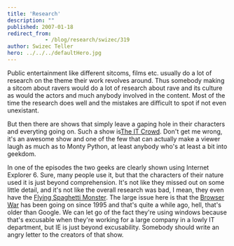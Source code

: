 ```yaml
---
title: 'Research'
description: ""
published: 2007-01-18
redirect_from: 
            - /blog/research/swizec/319
author: Swizec Teller
hero: ../../../defaultHero.jpg
---
```

Public entertainment like different sitcoms, films etc. usually do a lot of research on the theme their work revolves around. Thus somebody making a sitcom about ravers would do a lot of research about rave and its culture as would the actors and much anybody involved in the content. Most of the time the research does well and the mistakes are difficult to spot if not even unexistant.

But then there are shows that simply leave a gaping hole in their characters and everyting going on. Such a show is[The IT Crowd](http://en.wikipedia.org/wiki/It_crowd). Don't get me wrong, it's an awesome show and one of the few that can actually make a viewer laugh as much as to Monty Python, at least anybody who's at least a bit into geekdom.

In one of the episodes the two geeks are clearly shown using Internet Explorer 6. Sure, many people use it, but that the characters of their nature used it is just beyond comprehension. It's not like they missed out on some little detail, and it's not like the overall research was bad, I mean, they even have the [Flying Spaghetti Monster](http://en.wikipedia.org/wiki/Flying_spaghetti_monster). The large issue here is that the [Browser War](http://en.wikipedia.org/wiki/Browser_war) has been going on since 1995 and that's quite a while ago, hell, that's older than Google. We can let go of the fact they're using windows because that's excusable when they're working for a large company in a lowly IT department, but IE is just beyond excusability. Somebody should write an angry letter to the creators of that show.